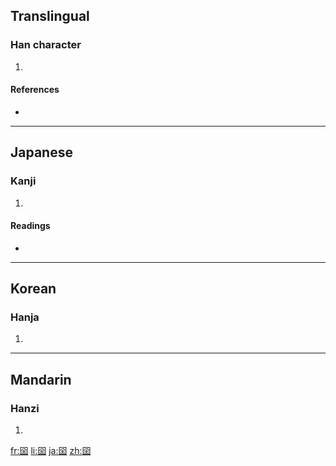 ==Translingual==

===Han character===
{{Han char|rn=31|rad=囗|as=05|sn=8|four=|canj=田金土 (WCG)}}

# {{defn|Han|sort=囗05}}

====References====
* {{Han ref|kx=0217.260|dkj=04735|dj=0445.140|hdz=10717.100|uh=56F6|ud=22262}}

----

==Japanese==

===Kanji===
{{ja-kanji|grade=|rs=囗05}}

# {{defn|Japanese|sort=囗05}}

====Readings====
* {{ja-readings|on=[[こく]] (koku)|kun=[[くに]] (kuni)}}

----

==Korean==

===Hanja===
{{ko-hanja|hangeul=국|rv=guk|mr=kuk}}

# {{defn|Korean|sort=囗05}}

----

==Mandarin==

===Hanzi===
{{cmn-hanzi|pin=[[guó]] ([[guo2]])|wg=kuo<sup>2</sup>}}

# {{defn|Mandarin|sort=囗05}}

[[fr:囶]]
[[li:囶]]
[[ja:囶]]
[[zh:囶]]